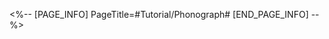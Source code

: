 <%-- [PAGE_INFO]
PageTitle=#Tutorial/Phonograph#
[END_PAGE_INFO] --%>
{{Tutorial
|sort      = 320201
|title     = Phonograph
|subtitle  = 
|type      = System
|about     = 
|image1    = Tutorial Phonograph 1.png{{subst:void|<!--$UPLOAD:<<SpriteOutput/TutorialPic/TutorialPage_320201.png>-<Tutorial Phonograph 1.png>>}}
|text1     = Use the {{Color|h|nobold=1|Phonograph}} to change the music when on the Express. By exploring various worlds, you can obtain new {{Color|h|nobold=1|records}} to unlock new tracks.
}}